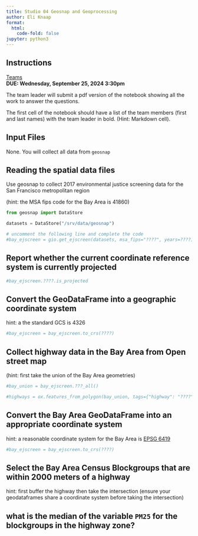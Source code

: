 ```yaml
---
title: Studio 04 Geosnap and Geoprocessing
author: Eli Knaap
format:
  html:
    code-fold: false
jupyter: python3
---
```


## Instructions

[Teams](https://sdsu.instructure.com/courses/157862/assignments/1398296)  
**DUE: Wednesday, September 25, 2024 3:30pm** 

The team leader will submit a pdf version of the notebook showing all the work
to answer the questions.

The first cell of the notebook should have a list of the team members (first and
last names) with the team leader in bold. (Hint: Markdown cell).

## Input Files

None. You will collect all data from `geosnap`

## Reading the spatial data files

Use geosnap to collect 2017 environmental justice screening data for the San Francisco metropolitan region

(hint: the MSA fips code for the Bay Area is 41860)


```python
from geosnap import DataStore

datasets = DataStore("/srv/data/geosnap")

# uncomment the following line and complete the code
#bay_ejscreen = gio.get_ejscreen(datasets, msa_fips="????", years=????)
```

## Report whether the current coordinate reference system is currently projected

```python
#bay_ejscreen.????.is_projected
```


## Convert the GeoDataFrame into a geographic coordinate system

hint: a the standard GCS is 4326

```python
#bay_ejscreen = bay_ejscreen.to_crs(????)
```


## Collect highway data in the Bay Area from Open street map

(hint: first take the union of the Bay Area geometries)

```python
#bay_union = bay_ejscreen.???_all()

#highways = ox.features_from_polygon(bay_union, tags={"highway": "????"})
```

## Convert the Bay Area GeoDataFrame into an appropriate coordinate system

hint: a reasonable coordinate system for the Bay Area is [EPSG 6419](https://epsg.io/6419)

```python
#bay_ejscreen = bay_ejscreen.to_crs(????)
```


## Select the Bay Area Census Blockgroups that are within 2000 meters of a highway

hint: first buffer the highway then take the intersection (ensure your geodataframes share a coordinate system before taking the intersection)

## what is the median of the variable `PM25` for the blockgroups in the highway zone?
